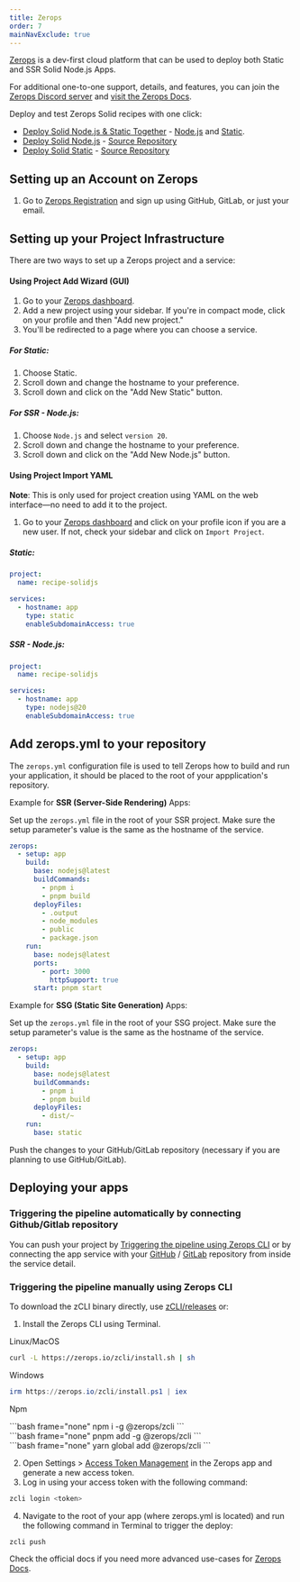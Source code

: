 ```yaml
---
title: Zerops
order: 7
mainNavExclude: true
---
```



[Zerops](https://zerops.io) is a dev-first cloud platform that can be used to deploy both Static and SSR Solid Node.js Apps.

For additional one-to-one support, details, and features, you can join the [Zerops Discord server](https://discord.gg/xxzmJSDKPT) and [visit the Zerops Docs](https://docs.zerops.io).

Deploy and test Zerops Solid recipes with one click:
- [Deploy Solid Node.js & Static Together](https://app.zerops.io/recipe/solidjs) - [Node.js](https://github.com/zeropsio/recipe-solidjs-nodejs) and [Static](https://github.com/zeropsio/recipe-solidjs-static).
- [Deploy Solid Node.js](https://app.zerops.io/recipe/solidjs-nodejs) - [Source Repository](https://github.com/zeropsio/recipe-solidjs-nodejs)
- [Deploy Solid Static](https://app.zerops.io/recipe/solidjs-static) - [Source Repository](https://github.com/zeropsio/recipe-solidjs-static)

## Setting up an Account on Zerops

1. Go to [Zerops Registration](https://app.zerops.io/registration) and sign up using GitHub, GitLab, or just your email.

## Setting up your Project Infrastructure

There are two ways to set up a Zerops project and a service:

#### Using Project Add Wizard (GUI)

1. Go to your [Zerops dashboard](https://app.zerops.io/dashboard/projects).
2. Add a new project using your sidebar. If you're in compact mode, click on your profile and then "Add new project."
3. You'll be redirected to a page where you can choose a service.

##### For Static:
1. Choose Static.
2. Scroll down and change the hostname to your preference.
3. Scroll down and click on the "Add New Static" button.

##### For SSR - Node.js:
1. Choose `Node.js` and select `version 20`.
2. Scroll down and change the hostname to your preference.
3. Scroll down and click on the "Add New Node.js" button.

#### Using Project Import YAML

**Note**: This is only used for project creation using YAML on the web interface—no need to add it to the project.

1. Go to your [Zerops dashboard](https://app.zerops.io/dashboard/projects) and click on your profile icon if you are a new user. If not, check your sidebar and click on `Import Project`.

##### Static:
```yaml
project:
  name: recipe-solidjs

services:
  - hostname: app
    type: static
    enableSubdomainAccess: true
```

##### SSR - Node.js:
```yaml
project:
  name: recipe-solidjs

services:
  - hostname: app
    type: nodejs@20
    enableSubdomainAccess: true
```

## Add zerops.yml to your repository
The `zerops.yml` configuration file is used to tell Zerops how to build and run your application, it should be placed to the root of your appplication's repository.

Example for **SSR (Server-Side Rendering)** Apps:

Set up the `zerops.yml` file in the root of your SSR project. Make sure the setup parameter's value is the same as the hostname of the service.

```yaml
zerops:
  - setup: app
    build:
      base: nodejs@latest
      buildCommands:
        - pnpm i
        - pnpm build
      deployFiles:
        - .output
        - node_modules
        - public
        - package.json
    run:
      base: nodejs@latest
      ports:
        - port: 3000
          httpSupport: true
      start: pnpm start
```

Example for **SSG (Static Site Generation)** Apps:

Set up the `zerops.yml` file in the root of your SSG project. Make sure the setup parameter's value is the same as the hostname of the service.

```yaml
zerops:
  - setup: app
    build:
      base: nodejs@latest
      buildCommands:
        - pnpm i
        - pnpm build
      deployFiles:
        - dist/~
    run:
      base: static
```
Push the changes to your GitHub/GitLab repository (necessary if you are planning to use GitHub/GitLab).

## Deploying your apps

### Triggering the pipeline automatically by connecting Github/Gitlab repository
You can push your project by [Triggering the pipeline using Zerops CLI](#triggering-the-pipeline-using-githubgitlab) or by connecting the app service with your [GitHub](https://docs.zerops.io/references/github-integration/) / [GitLab](https://docs.zerops.io/references/gitlab-integration) repository from inside the service detail.



### Triggering the pipeline manually using Zerops CLI

To download the zCLI binary directly, use [zCLI/releases](https://github.com/zeropsio/zcli/releases) or:
1. Install the Zerops CLI using Terminal.

Linux/MacOS

```bash
curl -L https://zerops.io/zcli/install.sh | sh
```

Windows

```powershell
irm https://zerops.io/zcli/install.ps1 | iex
```

Npm
<TabsCodeBlocks>
<div id="npm">
```bash frame="none"
npm i -g @zerops/zcli
```
</div>
<div id="pnpm">
```bash frame="none"
pnpm add -g @zerops/zcli
```
</div>
<div id="yarn">
```bash frame="none"
yarn global add @zerops/zcli
```
</div>
</TabsCodeBlocks>

2. Open Settings > [Access Token Management](https://app.zerops.io/settings/token-management) in the Zerops app and generate a new access token.
3. Log in using your access token with the following command:
```bash
zcli login <token>
```
4. Navigate to the root of your app (where zerops.yml is located) and run the following command in Terminal to trigger the deploy:
```bash
zcli push
```

Check the official docs if you need more advanced use-cases for [Zerops Docs](http://docs.zerops.io/).
